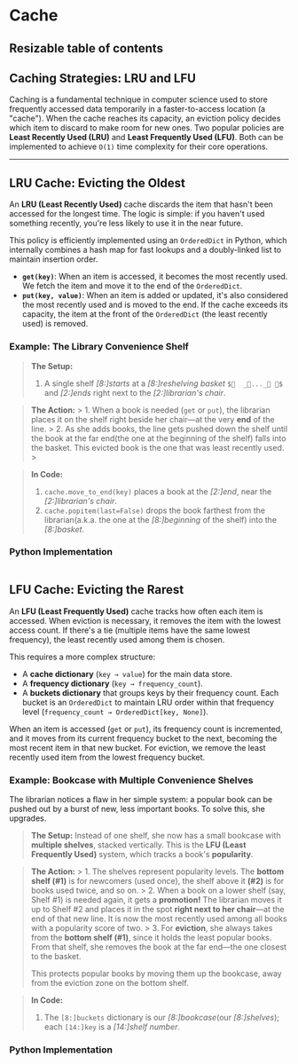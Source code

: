 # Cache

## Resizable table of contents


## Caching Strategies: LRU and LFU

Caching is a fundamental technique in computer science used to store frequently accessed data temporarily in a faster-to-access location (a "cache"). When the cache reaches its capacity, an eviction policy decides which item to discard to make room for new ones. Two popular policies are **Least Recently Used (LRU)** and **Least Frequently Used (LFU)**. Both can be implemented to achieve `O(1)` time complexity for their core operations.

-----

## LRU Cache: Evicting the Oldest

An **LRU (Least Recently Used)** cache discards the item that hasn't been accessed for the longest time. The logic is simple: if you haven't used something recently, you're less likely to use it in the near future.

This policy is efficiently implemented using an `OrderedDict` in Python, which internally combines a hash map for fast lookups and a doubly-linked list to maintain insertion order.

  * **`get(key)`**: When an item is accessed, it becomes the most recently used. We fetch the item and move it to the end of the `OrderedDict`.
  * **`put(key, value)`**: When an item is added or updated, it's also considered the most recently used and is moved to the end. If the cache exceeds its capacity, the item at the front of the `OrderedDict` (the least recently used) is removed.







### Example: The Library Convenience Shelf


  > **The Setup:**
  > 1. A single shelf *[8:]starts* at a *[8:]reshelving basket* `$🧺  _📘..._📕 👵$` and *[2:]ends* right next to the *[2:]librarian's chair*.



  > **The Action:**
    > 1.  When a book is needed (`get` or `put`), the librarian places it on the shelf right beside her chair—at the very **end** of the line.
    > 2.  As she adds books, the line gets pushed down the shelf until the book at the far end(the one at the beginning of the shelf) falls into the basket. This evicted book is the one that was least recently used.
    >

> **In Code:**
  > 1. `cache.move_to_end(key)` places a book at the *[2:]end*, near the *[2:]librarian's chair*.
  > 2. `cache.popitem(last=False)` drops the book farthest from the librarian(a.k.a. the one at the *[8:]beginning* of the shelf) into the *[8:]basket*.

### Python Implementation

```python file=examples/code/cache.py#class:LRUCache stripDocstring 
```

## LFU Cache: Evicting the Rarest

An **LFU (Least Frequently Used)** cache tracks how often each item is accessed. When eviction is necessary, it removes the item with the lowest access count. If there's a tie (multiple items have the same lowest frequency), the least recently used among them is chosen.

This requires a more complex structure:

  * A **cache dictionary** (`key → value`) for the main data store.
  * A **frequency dictionary** (`key → frequency_count`).
  * A **buckets dictionary** that groups keys by their frequency count. Each bucket is an `OrderedDict` to maintain LRU order within that frequency level (`frequency_count → OrderedDict[key, None]`).

When an item is accessed (`get` or `put`), its frequency count is incremented, and it moves from its current frequency bucket to the next, becoming the most recent item in that new bucket. For eviction, we remove the least recently used item from the lowest frequency bucket.


### Example: Bookcase with Multiple Convenience Shelves

The librarian notices a flaw in her simple system: a popular book can be pushed out by a burst of new, less important books. To solve this, she upgrades.

  > **The Setup:** Instead of one shelf, she now has a small bookcase with **multiple shelves**, stacked vertically. This is the **LFU (Least Frequently Used)** system, which tracks a book's **popularity**.
  
  > **The Action:**
    > 1.  The shelves represent popularity levels. The **bottom shelf (\#1)** is for newcomers (used once), the shelf above it **(\#2)** is for books used twice, and so on.
    > 2.  When a book on a lower shelf (say, Shelf \#1) is needed again, it gets a **promotion\!** The librarian moves it up to Shelf \#2 and places it in the spot **right next to her chair**—at the end of that new line. It is now the most recently used among all books with a popularity score of two.
    > 3.  For **eviction**, she always takes from the **bottom shelf (\#1)**, since it holds the least popular books. From that shelf, she removes the book at the far end—the one closest to the basket.
  > 
  > This protects popular books by moving them up the bookcase, away from the eviction zone on the bottom shelf.

> **In Code:**
> 1. The `[8:]buckets` dictionary is our *[8:]bookcase*(our *[8:]shelves*); each `[14:]key` is a *[14:]shelf number*.


### Python Implementation

```python file=examples/code/cache.py#class:LFUCache stripDocstring 
```




